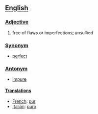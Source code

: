 ==[[English]]==

===[[Adjective]]===
#free of flaws or imperfections; unsullied

===[[Synonym]]===
*[[perfect]]

===[[Antonym]]===
*[[impure]]

====[[Translation]]s====
*[[French]]: [[pur]]
*[[Italian]]: [[puro]]